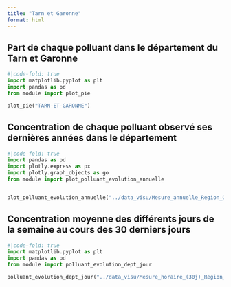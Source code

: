 ```yaml
---
title: "Tarn et Garonne"
format: html
---
```


## Part de chaque polluant dans le département du Tarn et Garonne

```python
#|code-fold: true
import matplotlib.pyplot as plt
import pandas as pd
from module import plot_pie

plot_pie("TARN-ET-GARONNE")
```

## Concentration de chaque polluant observé ses dernières années dans le département

```python
#|code-fold: true
import pandas as pd
import plotly.express as px
import plotly.graph_objects as go
from module import plot_polluant_evolution_annuelle


plot_polluant_evolution_annuelle("../data_visu/Mesure_annuelle_Region_Occitanie_Polluants_Principaux.csv","TARN-ET-GARONNE",['NO2', 'PM2.5', 'PM10', 'O3'])
```


## Concentration moyenne des différents jours de la semaine au cours des 30 derniers jours

```python
#|code-fold: true
import matplotlib.pyplot as plt
import pandas as pd
from module import polluant_evolution_dept_jour

polluant_evolution_dept_jour("../data_visu/Mesure_horaire_(30j)_Region_Occitanie_Polluants_Reglementaires.csv",['NO2', 'PM2.5', 'PM10', 'O3'],"TARN-ET-GARONNE")
```